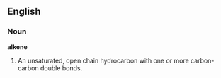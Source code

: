==English==

===Noun===

'''alkene'''

#An unsaturated, open chain hydrocarbon with one or more carbon-carbon double bonds.